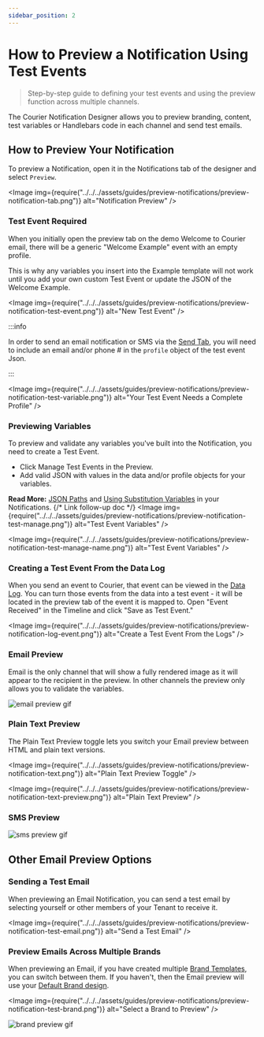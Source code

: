 ```yaml
---
sidebar_position: 2
---
```



# How to Preview a Notification Using Test Events

> Step-by-step guide to defining your test events and using the preview function across multiple channels.

The Courier Notification Designer allows you to preview branding, content, test variables or Handlebars code in each channel and send test emails.

## How to Preview Your Notification

To preview a Notification, open it in the Notifications tab of the designer and select `Preview`.

<Image
  img={require("../../../assets/guides/preview-notifications/preview-notification-tab.png")}
  alt="Notification Preview"
/>

### Test Event Required 

When you initially open the preview tab on the demo Welcome to Courier email, there will be a generic "Welcome Example" event with an empty profile. 

This is why any variables you insert into the Example template will not work until you add your own custom Test Event or update the JSON of the Welcome Example.

<Image
  img={require("../../../assets/guides/preview-notifications/preview-notification-test-event.png")}
  alt="New Test Event"
/>

:::info

In order to send an email notification or SMS via the [Send Tab](design-a-notification.mdx), you will need to include an email and/or phone # in the `profile` object of the test event Json.

:::

<Image
  img={require("../../../assets/guides/preview-notifications/preview-notification-test-variable.png")}
  alt="Your Test Event Needs a Complete Profile"
/>

### Previewing Variables

To preview and validate any variables you've built into the Notification, you need to create a Test Event. 

- Click Manage Test Events in the Preview.
- Add valid JSON with values in the data and/or profile objects for your variables.

**Read More:** [JSON Paths](../variables/json-paths-variables.mdx) and [Using Substitution Variables](../variables/inserting-variables.mdx) in your Notifications.
{/* Link follow-up doc */}
<Image
  img={require("../../../assets/guides/preview-notifications/preview-notification-test-manage.png")}
  alt="Test Event Variables"
/>

<Image
  img={require("../../../assets/guides/preview-notifications/preview-notification-test-manage-name.png")}
  alt="Test Event Variables"
/>

### Creating a Test Event From the Data Log

When you send an event to Courier, that event can be viewed in the [Data Log](https://help.courier.com/en/articles/4364860-using-the-data-logs). You can turn those events from the data into a test event - it will be located in the preview tab of the event it is mapped to. Open "Event Received" in the Timeline and click "Save as Test Event."

<Image
  img={require("../../../assets/guides/preview-notifications/preview-notification-log-event.png")}
  alt="Create a Test Event From the Logs"
/>

### Email Preview

Email is the only channel that will show a fully rendered image as it will appear to the recipient in the preview. In other channels the preview only allows you to validate the variables.

<GifWrapper width={621} height={661} caption="Preview Your Emails Before Sending">

![email preview gif](../../../assets/guides/preview-notifications/preview-notification-email.gif)

</GifWrapper>

### Plain Text Preview

The Plain Text Preview toggle lets you switch your Email preview between HTML and plain text versions.

<Image
  img={require("../../../assets/guides/preview-notifications/preview-notification-text.png")}
  alt="Plain Text Preview Toggle"
/>

<Image
  img={require("../../../assets/guides/preview-notifications/preview-notification-text-preview.png")}
  alt="Plain Text Preview"
/>

### SMS Preview

<GifWrapper width={837} height={628} caption="Preview Your SMS Before Sending">

![sms preview gif](../../../assets/guides/preview-notifications/preview-notification-sms.gif)

</GifWrapper>

## Other Email Preview Options

### Sending a Test Email

When previewing an Email Notification, you can send a test email by selecting yourself or other members of your Tenant to receive it.

<Image
  img={require("../../../assets/guides/preview-notifications/preview-notification-test-email.png")}
  alt="Send a Test Email"
/>

### Preview Emails Across Multiple Brands 

When previewing an Email, if you have created multiple [Brand Templates](../../brands/brands-in-email-notifications/#customize-your-brands), you can switch between them. If you haven't, then the Email preview will use your [Default Brand design](../../brands/brands-in-email-notifications/#the-default-brand).

<Image
  img={require("../../../assets/guides/preview-notifications/preview-notification-test-brand.png")}
  alt="Select a Brand to Preview"
/>

<GifWrapper width={1299} height={974} caption="Preview Your Email With Your Branding">

![brand preview gif](../../../assets/guides/preview-notifications/preview-notification-brand.gif)

</GifWrapper>